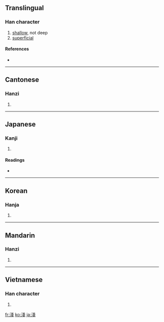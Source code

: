 {{also|浅}}
==Translingual==

===Han character===
{{Han char|rn=85|rad=水|as=08|sn=11|four=3315<sub>3</sub>|canj=水戈戈 (EII)}}

# [[shallow]], not deep
# [[superficial]]

====References====
* {{Han ref|kx=0632.180|dkj=17697|dj=1039.010|hdz=31646.020|uh=6DFA|ud=28154|bh=B24C|bd=45644}}

----

==Cantonese==

===Hanzi===
{{yue-hanzi|jyut=|y=chin2}}

# {{defn|Cantonese|sort=水08}}

----

==Japanese==

===Kanji===
{{ja-kanji|grade=|rs=水08}}

# {{defn|Japanese}}

====Readings====
* {{ja-readings|on=[[せん]] (sen)|kun=[[あさい]] (asai)}}

----

==Korean==

===Hanja===
{{ko-hanja|hangeul=[[천]]|eumhun=|rv=cheon|mr=ch'ŏn|y=chen}}

# {{defn|Korean|sort=水08}}

----

==Mandarin==

===Hanzi===
{{cmn-hanzi|sim=浅|pin=[[cán]] ([[can2]]), [[jiān]] ([[jian1]]), [[jiàn]] ([[jian4]]), [[qiǎn]] ([[qian3]]), [[zàn]] ([[zan4]])|wg=ts'an<sup>2</sup>, chien<sup>1</sup>, chien<sup>4</sup>, ch'ien<sup>3</sup>, tsan<sup>4</sup>}}

# {{defn|Mandarin|sort=水08}}

----

==Vietnamese==

===Han character===
{{vi-hantu|[[thiển]], [[sẻn]], [[tiên]]|rs=水08}}

# {{defn|Vietnamese|sort=水08}}

[[fr:淺]]
[[ko:淺]]
[[ja:淺]]
